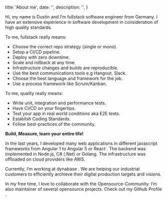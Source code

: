 
  title: 'About me',
  date: '',
  description: '',
}

Hi,
my name is Dustin and I’m fullstack software engineer from Germany. I have an extensive experience in software development in consideration of high quality standards.

To me, fullstack really means:

- Choose the correct repo strategy (single or mono).
- Setup a CI/CD pipeline.
- Deploy with zero downtime.
- Scale and rollback at any time.
- Infrastructure changes and builds are reproducible.
- Use the best communications tools e.g Hangout, Slack.
- Choose the best language and framework for the job.
- Use a process framework like Scrum/Kanban.

To me, quality really means:

- Write unit, integration and performance tests.
- Have CI/CD on your fingertips.
- Test your app in real world conditions aka E2E tests.
- Establish Coding Standards.
- Follow best-practices of the community.

**Build, Measure, learn your entire life!**

In the last years, I developed many web applications in different javascript frameworks from Angular 1 to Angular 5 or React . The backend was implemented in Node.js, C# (.Net) or Golang. The infrastructure was offloaded on cloud providers like AWS.

Currently, I’m working at dynabase . We are helping our industrial customers to efficiently archieve their digital production targets and visions.

In my free time, I love to collaborate with the Opensource-Community. I’m also maintainer of several opensource projects. Check out my Github Profile .


